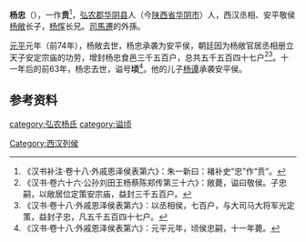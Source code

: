 '''杨忠'''（{{bd|？||前63年||}}），一作'''贲'''<ref>《汉书补注·卷十八·外戚恩泽侯表第六》：朱一新曰：褚补史“忠”作“贲”。</ref>，[[弘农郡|弘农郡]][[华阴县|华阴县]]人（今[[陕西省|陕西省]][[华阴市|华阴市]]）人，西汉丞相、安平敬侯[[杨敞|杨敞]]长子，[[杨恽|杨恽]]长兄。[[司馬遷|司馬遷]]的外孫。

[[元平|元平]]元年（前74年），杨敞去世，杨忠承袭为安平侯，朝廷因为杨敞官居丞相册立天子安定宗庙的功劳，增封杨忠食邑三千五百户，总共五千五百四十七户<ref>《汉书·卷六十六·公孙刘田王杨蔡陈郑传第三十六》：敞薨，谥曰敬侯。子忠嗣，以敞居位定策安宗庙，益封三千五百户。</ref><ref>《汉书·卷十八·外戚恩泽侯表第六》：以丞相侯，七百户，与大司马大将军光定策，益封子忠，凡五千五百四十七户。</ref>。十一年后的前63年，杨忠去世，谥号'''顷'''<ref>《汉书·卷十八·外戚恩泽侯表第六》：元平元年，顷侯忠嗣，十一年薨。</ref>。他的儿子[[杨谭|杨谭]]承袭安平侯。

==参考资料==

{{reflist}}

[[category:弘农杨氏|category:弘农杨氏]]
[[Category:西汉列侯|Category:西汉列侯]]
[[category:谥顷|category:谥顷]]